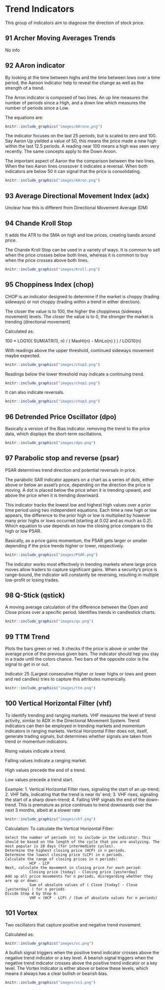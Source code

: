 # Trend Indicators {}

This group of indicators aim to diagnose the direction of stock price.


## 91 Archer Moving Averages Trends {-}

No info

## 92 AAron indicator {-}

By looking at the time between highs and the time between lows over a time period, the Aaroon indicator help to reveal the change as well as the strength of a trend.


The Arron indicator is composed of two lines. An up line measures the number of periods since a High, and a down line which measures the number of periods since a Low. 


The equations are:

```r
knitr::include_graphics("images/AArone.png")
```

The indicator focuses on the last 25 periods, but is scaled to zero and 100. Say Aaron Up yielded a value of 50, this means the price made a new high within the last 12.5 periods. A reading near 100 means a high was seen very recently. The same concepts apply to the Down Aroon. 



The important aspect of Aaron the the comparison between the two lines. When the two Aaron lines crossover it indicates a reversal. When both indicators are below 50 it can signal that the price is consolidating. 

```r
knitr::include_graphics("images/AAron.png")
```

## 93 Average Directional Movement Index (adx) {-}

Unclear how this is different from Directional Movement Average (DM)

## 94 Chande Kroll Stop {-}

It adds the ATR to the SMA on high and low prices, creating bands around price.

The Chande Kroll Stop can be used in a variety of ways. It is common to sell when the price crosses below both lines, whereas it is common to buy when the price crosses above both lines.

```r
knitr::include_graphics("images/Kroll.png")
```

## 95 Choppiness Index (chop) {-}
CHOP is an indicator designed to determine if the market is choppy (trading sideways) or not choppy (trading within a trend in either direction).

The closer the value is to 100, the higher the choppiness (sideways movement) levels. The closer the value is to 0, the stronger the market is trending (directional movement)


Calculated as:

100 * LOG10( SUM(ATR(1), n) / ( MaxHi(n) - MinLo(n) ) ) / LOG10(n)

With readings above the upper threshold, continued sideways movement maybe expected.

```r
knitr::include_graphics("images/chop2.png")
```


Readings below the lower threshold may indicate a continuing trend.

```r
knitr::include_graphics("images/chop1.png")
```

It can also indicate reversals.
```r
knitr::include_graphics("images/chop3.png")
```

## 96 Detrended Price Oscillator (dpo) {-}
Basically a version of the Bias indicator. removing the trend to the price data, which displays the short-term oscillations.

```r
knitr::include_graphics("images/dpo.png")
```

## 97 Parabolic stop and reverse (psar) {-}
PSAR determines trend direction and potential reversals in price.

The parabolic SAR indicator appears on a chart as a series of dots, either above or below an asset's price, depending on the direction the price is moving. A dot is placed below the price when it is trending upward, and above the price when it is trending downward.

This indicator tracks the lowest low and highest high values over a prior time period using two independent equations. Each time a new high or low appears, the difference to the prior high or low is multiplied by however many prior highs or lows occurred (starting at 0.02 and as much as 0.2). Which equation to use depends on how the closing price compare to the high or low PSAR.

Basically, as a price gains momentum, the PSAR gets larger or smaller depending if the price trends higher or lower, respectively.
 

```r
knitr::include_graphics("images/PSAR.png")
```

The indicator works most effectively in trending markets where large price moves allow traders to capture significant gains. When a security’s price is range-bound, the indicator will constantly be reversing, resulting in multiple low-profit or losing trades.


## 98 Q-Stick (qstick) {-}
A moving average calculation of the difference between the Open and Close prices over a specific period. Identifies trends in candlestick charts.

```r
knitr::include_graphics("images/qs.png")
```

## 99 TTM Trend {-}
Plots the bars green or red. It checks if the price is above or under the average price of the previous given bars. The indicator should hep you stay in a trade until the colors chance. Two bars of the opposite color is the signal to get in or out.

Indicator 25 (Largest consecutive Higher or lower highs or lows and green and red candles) tries to capture this attributes numerically.

```r
knitr::include_graphics("images/ttm.png")
```

## 100 Vertical Horizontal Filter (vhf) {-}

To identify trending and ranging markets. VHF measures the level of trend activity, similar to ADX in the Directional Movement System. Trend indicators can then be employed in trending markets and momentum indicators in ranging markets.
Vertical Horizontal Filter does not, itself, generate trading signals, but determines whether signals are taken from trend or momentum indicators.

Rising values indicate a trend.

Falling values indicate a ranging market.

High values precede the end of a trend.

Low values precede a trend start.


Example:
1. Vertical Horizontal Filter rises, signaling the start of an up-trend;
2. VHF falls, indicating that the trend is near its' end;
3. VHF rises, signaling the start of a sharp down-trend;
4. Falling VHF signals the end of the down-trend. This is premature as price continues to trend downwards over the next 3 months, albeit at a slower rate

```r
knitr::include_graphics("images/vhf.png")
```

Calculation:
To calculate the Vertical Horizontal Filter:

    Select the number of periods (n) to include in the indicator. This should be based on the length of the cycle that you are analyzing. The most popular is 28 days (for intermediate cycles).
    Determine the highest closing price (HCP) in n periods.
    Determine the lowest closing price (LCP) in n periods.
    Calculate the range of closing prices in n periods:
               HCP - LCP
    Next, calculate the movement in closing price for each period:
               Closing price [today] - Closing price [yesterday]
    Add up all price movements for n periods, disregarding whether they are up or down:
               Sum of absolute values of ( Close [today] - Close [yesterday] ) for n periods
    Divide Step 4 by Step 6:
               VHF = (HCP - LCP) / (Sum of absolute values for n periods)


## 101 Vortex {-}
Two oscillators that capture positive and negative trend movement.

Calculated as:
```r
knitr::include_graphics("images/vc.png")
```

A bullish signal triggers when the positive trend indicator crosses above the negative trend indicator or a key level. A bearish signal triggers when the negative trend indicator crosses above the positive trend indicator or a key level. The Vortex Indicator is either above or below these levels, which means it always has a clear bullish or bearish bias. 

```r
knitr::include_graphics("images/vc1.png")
```
